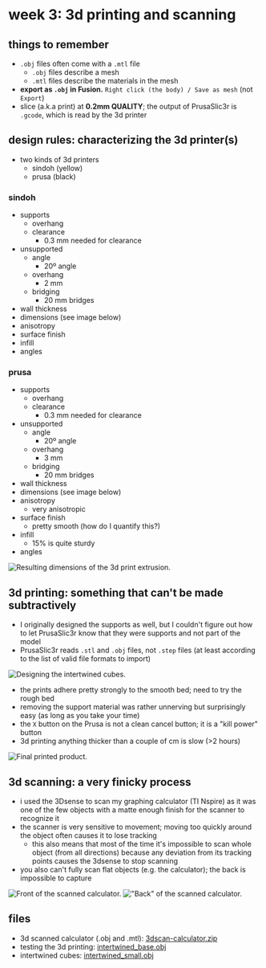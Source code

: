 # week 3: 3d printing and scanning

## things to remember
- `.obj` files often come with a `.mtl` file
    - `.obj` files describe a mesh
    - `.mtl` files describe the materials in the mesh
- **export as `.obj` in Fusion.** `Right click (the body) / Save as mesh` (not `Export`)
- slice (a.k.a print) at **0.2mm QUALITY**; the output of PrusaSlic3r is `.gcode`, which is read by the 3d printer

## design rules: characterizing the 3d printer(s)
- two kinds of 3d printers
    - sindoh (yellow)
    - prusa (black)

### sindoh
- supports
    - overhang
    - clearance
        - 0.3 mm needed for clearance
- unsupported
    - angle
        - 20º angle
    - overhang
        - 2 mm
    - bridging
        - 20 mm bridges
- wall thickness
- dimensions (see image below)
- anisotropy
- surface finish
- infill
- angles

### prusa
- supports
    - overhang
    - clearance
        - 0.3 mm needed for clearance
- unsupported
    - angle
        - 20º angle
    - overhang
        - 3 mm
    - bridging
        - 20 mm bridges
- wall thickness
- dimensions (see image below)
- anisotropy
    - very anisotropic
- surface finish
    - pretty smooth (how do I quantify this?)
- infill
    - 15% is quite sturdy
- angles

![Resulting dimensions of the 3d print extrusion.](../images/wk3/characterize/1_extrusion_dimensions.jpg)

## 3d printing: something that can't be made subtractively
- I originally designed the supports as well, but I couldn't figure out how to let PrusaSlic3r know that they were supports and not part of the model
- PrusaSlic3r reads `.stl` and `.obj` files, not `.step` files (at least according to the list of valid file formats to import)

![Designing the intertwined cubes.](../images/wk3/print/1_intertwined_cubes_cad.jpg)

- the prints adhere pretty strongly to the smooth bed; need to try the rough bed
- removing the support material was rather unnerving but surprisingly easy (as long as you take your time)
- the `X` button on the Prusa is not a clean cancel button; it is a "kill power" button
- 3d printing anything thicker than a couple of cm is slow (>2 hours)

![Final printed product.](../images/wk3/print/2_final_product.jpg)

## 3d scanning: a very finicky process
- i used the 3Dsense to scan my graphing calculator (TI Nspire) as it was one of the few objects with a matte enough finish for the scanner to recognize it
- the scanner is very sensitive to movement; moving too quickly around the object often causes it to lose tracking
    - this also means that most of the time it's impossible to scan whole object (from all directions) because any deviation from its tracking points causes the 3dsense to stop scanning
- you also can't fully scan flat objects (e.g. the calculator); the back is impossible to capture

![Front of the scanned calculator.](../images/wk3/scan/1_calculator_front.jpg)
!["Back" of the scanned calculator.](../images/wk3/scan/2_calculator_back.jpg)

## files
- 3d scanned calculator (.obj and .mtl): [3dscan-calculator.zip](/3dscan-calculator.zip)
- testing the 3d printing: [intertwined_base.obj](/intertwined_base.obj)
- intertwined cubes: [intertwined_small.obj](/intertwined_small.obj)
